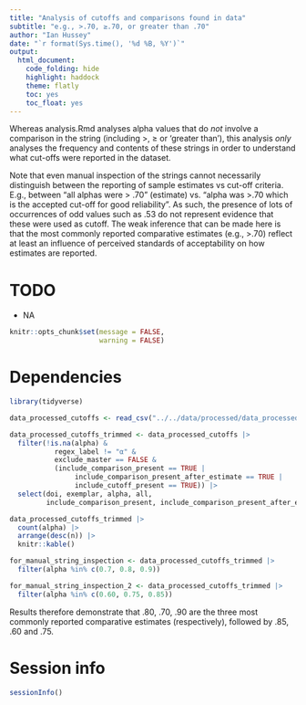 ```yaml
---
title: "Analysis of cutoffs and comparisons found in data"
subtitle: "e.g., >.70, ≥.70, or greater than .70"
author: "Ian Hussey"
date: "`r format(Sys.time(), '%d %B, %Y')`"
output:
  html_document:
    code_folding: hide
    highlight: haddock
    theme: flatly
    toc: yes
    toc_float: yes
---
```


Whereas analysis.Rmd analyses alpha values that do *not* involve a comparison in the string (including >, ≥ or 'greater than'), this analysis *only* analyses the frequency and contents of these strings in order to understand what cut-offs were reported in the dataset. 

Note that even manual inspection of the strings cannot necessarily distinguish between the reporting of sample estimates vs cut-off criteria. E.g., between "all alphas were > .70" (estimate) vs. "alpha was >.70 which is the accepted cut-off for good reliability". As such, the presence of lots of occurrences of odd values such as .53 do not represent evidence that these were used as cutoff. The weak inference that can be made here is that the most commonly reported comparative estimates (e.g., >.70) reflect at least an influence of perceived standards of acceptability on how estimates are reported. 

# TODO

- NA

```r

knitr::opts_chunk$set(message = FALSE, 
                      warning = FALSE)

```

# Dependencies

```r

library(tidyverse)

```

```r

data_processed_cutoffs <- read_csv("../../data/processed/data_processed_cutoffs.csv")

data_processed_cutoffs_trimmed <- data_processed_cutoffs |>
  filter(!is.na(alpha) & 
           regex_label != "α" & 
           exclude_master == FALSE & 
           (include_comparison_present == TRUE |
                include_comparison_present_after_estimate == TRUE |
                include_cutoff_present == TRUE)) |>
  select(doi, exemplar, alpha, all, 
         include_comparison_present, include_comparison_present_after_estimate, include_cutoff_present)

data_processed_cutoffs_trimmed |>
  count(alpha) |>
  arrange(desc(n)) |>
  knitr::kable()

for_manual_string_inspection <- data_processed_cutoffs_trimmed |>
  filter(alpha %in% c(0.7, 0.8, 0.9))

for_manual_string_inspection_2 <- data_processed_cutoffs_trimmed |>
  filter(alpha %in% c(0.60, 0.75, 0.85))

```

Results therefore demonstrate that .80, .70, .90 are the three most commonly reported comparative estimates (respectively), followed by .85, .60 and .75.

# Session info

```r

sessionInfo()

```
